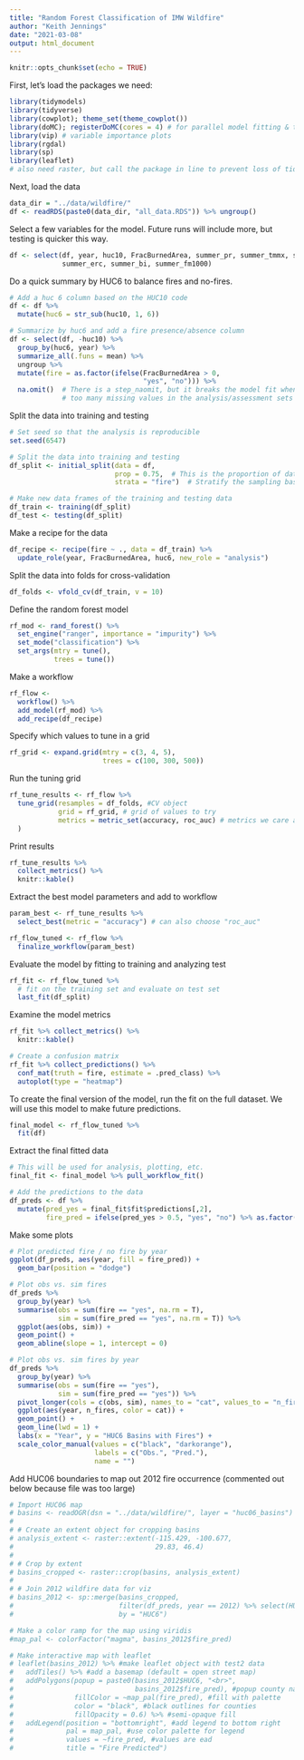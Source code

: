 ```yaml
---
title: "Random Forest Classification of IMW Wildfire"
author: "Keith Jennings"
date: "2021-03-08"
output: html_document
---
```


```r
knitr::opts_chunk$set(echo = TRUE)
```

First, let's load the packages we need:

```r
library(tidymodels)
library(tidyverse)
library(cowplot); theme_set(theme_cowplot())
library(doMC); registerDoMC(cores = 4) # for parallel model fitting & tuning
library(vip) # variable importance plots
library(rgdal)
library(sp)
library(leaflet)
# also need raster, but call the package in line to prevent loss of tidyverse functionality
```

Next, load the data

```r
data_dir = "../data/wildfire/"
df <- readRDS(paste0(data_dir, "all_data.RDS")) %>% ungroup() 
```


Select a few variables for the model. Future runs will include more, but testing is quicker this way.


```r
df <- select(df, year, huc10, FracBurnedArea, summer_pr, summer_tmmx, summer_pet,
             summer_erc, summer_bi, summer_fm1000) 
```

Do a quick summary by HUC6 to balance fires and no-fires.

```r
# Add a huc 6 column based on the HUC10 code
df <- df %>% 
  mutate(huc6 = str_sub(huc10, 1, 6))

# Summarize by huc6 and add a fire presence/absence column
df <- select(df, -huc10) %>% 
  group_by(huc6, year) %>% 
  summarize_all(.funs = mean) %>% 
  ungroup %>% 
  mutate(fire = as.factor(ifelse(FracBurnedArea > 0,
                                 "yes", "no"))) %>% 
  na.omit()  # There is a step_naomit, but it breaks the model fit when there are 
             # too many missing values in the analysis/assessment sets
```

Split the data into training and testing

```r
# Set seed so that the analysis is reproducible
set.seed(6547)

# Split the data into training and testing
df_split <- initial_split(data = df,
                          prop = 0.75,  # This is the proportion of data allocated to training
                          strata = "fire")  # Stratify the sampling based on this variable

# Make new data frames of the training and testing data
df_train <- training(df_split)
df_test <- testing(df_split)
```

Make a recipe for the data

```r
df_recipe <- recipe(fire ~ ., data = df_train) %>%
  update_role(year, FracBurnedArea, huc6, new_role = "analysis")
```

Split the data into folds for cross-validation

```r
df_folds <- vfold_cv(df_train, v = 10)
```

Define the random forest model

```r
rf_mod <- rand_forest() %>% 
  set_engine("ranger", importance = "impurity") %>% 
  set_mode("classification") %>% 
  set_args(mtry = tune(),
           trees = tune())
```



Make a workflow

```r
rf_flow <- 
  workflow() %>%
  add_model(rf_mod) %>%
  add_recipe(df_recipe)
```


Specify which values to tune in a grid

```r
rf_grid <- expand.grid(mtry = c(3, 4, 5), 
                       trees = c(100, 300, 500))
```

Run the tuning grid
```r
rf_tune_results <- rf_flow %>%
  tune_grid(resamples = df_folds, #CV object
            grid = rf_grid, # grid of values to try
            metrics = metric_set(accuracy, roc_auc) # metrics we care about
  )
```


Print results

```r
rf_tune_results %>%
  collect_metrics() %>% 
  knitr::kable()
```

Extract the best model parameters and add to workflow

```r
param_best <- rf_tune_results %>% 
  select_best(metric = "accuracy") # can also choose "roc_auc"

rf_flow_tuned <- rf_flow %>% 
  finalize_workflow(param_best)
```


Evaluate the model by fitting to training and analyzing test

```r
rf_fit <- rf_flow_tuned %>%
  # fit on the training set and evaluate on test set
  last_fit(df_split)
```


Examine the model metrics

```r
rf_fit %>% collect_metrics() %>% 
  knitr::kable()

# Create a confusion matrix
rf_fit %>% collect_predictions() %>% 
  conf_mat(truth = fire, estimate = .pred_class) %>% 
  autoplot(type = "heatmap")
```


To create the final version of the model, run the fit on the full dataset. We will use this model to make future predictions.

```r
final_model <- rf_flow_tuned %>% 
  fit(df)
```


Extract the final fitted data

```r
# This will be used for analysis, plotting, etc.
final_fit <- final_model %>% pull_workflow_fit()

# Add the predictions to the data
df_preds <- df %>% 
  mutate(pred_yes = final_fit$fit$predictions[,2],
         fire_pred = ifelse(pred_yes > 0.5, "yes", "no") %>% as.factor())
```


Make some plots

```r
# Plot predicted fire / no fire by year
ggplot(df_preds, aes(year, fill = fire_pred)) +
  geom_bar(position = "dodge")

# Plot obs vs. sim fires
df_preds %>% 
  group_by(year) %>% 
  summarise(obs = sum(fire == "yes", na.rm = T),
            sim = sum(fire_pred == "yes", na.rm = T)) %>% 
  ggplot(aes(obs, sim)) +
  geom_point() +
  geom_abline(slope = 1, intercept = 0)

# Plot obs vs. sim fires by year
df_preds %>% 
  group_by(year) %>% 
  summarise(obs = sum(fire == "yes"),
            sim = sum(fire_pred == "yes")) %>% 
  pivot_longer(cols = c(obs, sim), names_to = "cat", values_to = "n_fires") %>% 
  ggplot(aes(year, n_fires, color = cat)) +
  geom_point() +
  geom_line(lwd = 1) +
  labs(x = "Year", y = "HUC6 Basins with Fires") +
  scale_color_manual(values = c("black", "darkorange"),
                     labels = c("Obs.", "Pred."), 
                     name = "")

```

Add HUC06 boundaries to map out 2012 fire occurrence (commented out below because file was too large)

```r
# Import HUC06 map
# basins <- readOGR(dsn = "../data/wildfire/", layer = "huc06_basins")
# 
# # Create an extent object for cropping basins
# analysis_extent <- raster::extent(-115.429, -100.677,
#                                   29.83, 46.4)
# 
# # Crop by extent 
# basins_cropped <- raster::crop(basins, analysis_extent)
# 
# # Join 2012 wildfire data for viz
# basins_2012 <- sp::merge(basins_cropped,
#                          filter(df_preds, year == 2012) %>% select(HUC6 = huc6, fire_pred),
#                          by = "HUC6")

# Make a color ramp for the map using viridis
#map_pal <- colorFactor("magma", basins_2012$fire_pred)

# Make interactive map with leaflet
# leaflet(basins_2012) %>% #make leaflet object with test2 data
#   addTiles() %>% #add a basemap (default = open street map)
#   addPolygons(popup = paste0(basins_2012$HUC6, "<br>", 
#                              basins_2012$fire_pred), #popup county name and ead on click
#               fillColor = ~map_pal(fire_pred), #fill with palette
#               color = "black", #black outlines for counties
#               fillOpacity = 0.6) %>% #semi-opaque fill
#   addLegend(position = "bottomright", #add legend to bottom right
#             pal = map_pal, #use color palette for legend
#             values = ~fire_pred, #values are ead
#             title = "Fire Predicted")

```

